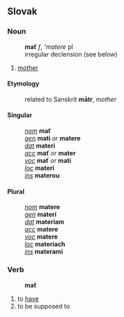 ==Slovak==
===Noun===
:'''mať''' ''f'', '''matere'' pl
:irregular declension (see below)
#[[mother]]
====Etymology====
:related to Sanskrit '''mātr''', ''mother''
====Singular====
:''[[nominative|nom]]'' '''mať'''
:''[[genitive|gen]]'' '''mati''' ''or'' '''matere'''
:''[[dative|dat]]'' '''materi'''
:''[[accusative|acc]]'' '''mať''' ''or'' '''mater'''
:''[[vocative|voc]]'' '''mať''' ''or'' '''mati'''
:''[[locative|loc]]'' '''materi'''
:''[[instrumental|ins]]'' '''materou'''
====Plural====
:''[[nominative|nom]]'' '''matere'''
:''[[genitive|gen]]'' '''materí'''
:''[[dative|dat]]'' '''materiam'''
:''[[accusative|acc]]'' '''matere'''
:''[[vocative|voc]]'' '''matere'''
:''[[locative|loc]]'' '''materiach'''
:''[[instrumental|ins]]'' '''materami'''
===Verb===
:'''mať'''
# to [[have]]
# to be supposed to